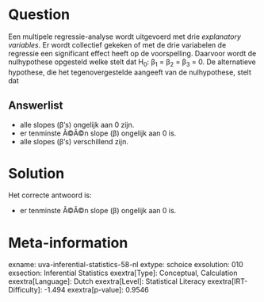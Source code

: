 Question
========

Een multipele regressie-analyse wordt uitgevoerd met drie *explanatory
variables*. Er wordt collectief gekeken of met de drie variabelen de
regressie een significant effect heeft op de voorspelling. Daarvoor
wordt de nulhypothese opgesteld welke stelt dat H~0~: β~1~ = β~2~ = β~3~
= 0. De alternatieve hypothese, die het tegenovergestelde aangeeft van
de nulhypothese, stelt dat


Answerlist
----------

* alle slopes (β's) ongelijk aan 0 zijn.
* er tenminste Ã©Ã©n slope (β) ongelijk aan 0 is.
* alle slopes (β's) verschillend zijn.

Solution
========

Het correcte antwoord is: 

* er tenminste Ã©Ã©n slope (β) ongelijk aan 0 is.

Meta-information
================
exname: uva-inferential-statistics-58-nl
extype: schoice
exsolution: 010
exsection: Inferential Statistics
exextra[Type]: Conceptual, Calculation
exextra[Language]: Dutch
exextra[Level]: Statistical Literacy
exextra[IRT-Difficulty]: -1.494
exextra[p-value]: 0.9546
